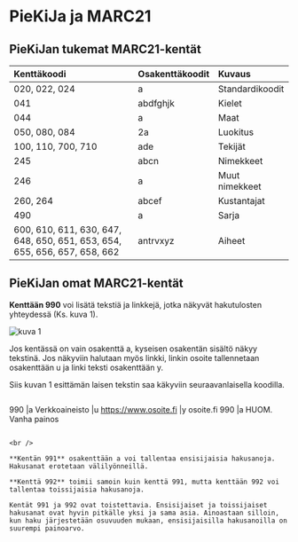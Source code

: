 # PieKiJa ja MARC21

## PieKiJan tukemat MARC21-kentät
| Kenttäkoodi | Osakenttäkoodit | Kuvaus |
| :- | :- | :--- |
| 020, 022, 024 | a | Standardikoodit |
| 041 | abdfghjk | Kielet |
| 044 | a | Maat |
| 050, 080, 084 | 2a | Luokitus |
| 100, 110, 700, 710 | ade | Tekijät |
| 245 | abcn | Nimekkeet |
| 246 | a | Muut nimekkeet |
| 260, 264 | abcef | Kustantajat |
| 490 | a | Sarja |
| 600, 610, 611, 630, 647, 648, 650, 651, 653, 654, 655, 656, 657, 658, 662 | antrvxyz | Aiheet |


## PieKiJan omat MARC21-kentät
**Kenttään 990** voi lisätä tekstiä ja linkkejä, jotka näkyvät hakutulosten yhteydessä (Ks. kuva 1).

![kuva 1](/docs/img/marc21-1.png)

Jos kentässä on vain osakenttä a, kyseisen osakentän sisältö näkyy tekstinä. Jos näkyviin halutaan myös linkki, linkin osoite tallennetaan osakenttään u ja linki teksti osakenttään y.

Siis kuvan 1 esittämän laisen tekstin saa käkyviin seuraavanlaisella koodilla.
>```marc21
990 |a Verkkoaineisto   |u https://www.osoite.fi   |y osoite.fi
990 |a HUOM. Vanha painos
```

<br />

**Kentän 991** osakenttään a voi tallentaa ensisijaisia hakusanoja. Hakusanat erotetaan välilyönneillä.

**Kenttä 992** toimii samoin kuin kenttä 991, mutta kenttään 992 voi tallentaa toissijaisia hakusanoja.

Kentät 991 ja 992 ovat toistettavia. Ensisijaiset ja toissijaiset hakusanat ovat hyvin pitkälle yksi ja sama asia. Ainoastaan silloin, kun haku järjestetään osuvuuden mukaan, ensisijaisilla hakusanoilla on suurempi painoarvo.